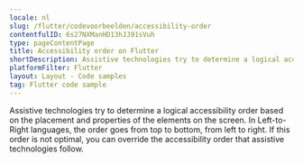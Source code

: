 ```yaml
---
locale: nl
slug: /flutter/codevoorbeelden/accessibility-order
contentfulID: 6s27NXManHD13hJJ91sVuh
type: pageContentPage
title: Accessibility order on Flutter
shortDescription: Assistive technologies try to determine a logical accessibility order based on the placement and properties of the elements on the screen.
platformFilter: Flutter
layout: Layout - Code samples
tag: Flutter code sample
---
```


Assistive technologies try to determine a logical accessibility order based on the placement and properties of the elements on the screen. In Left-to-Right languages, the order goes from top to bottom, from left to right. If this order is not optimal, you can override the accessibility order that assistive technologies follow.

<CodeSample id="accessibility-order" locale="nl" platform="flutter"/>